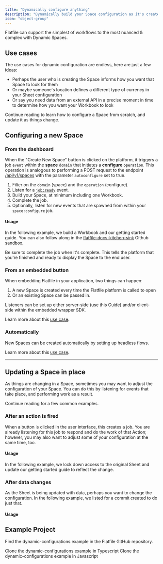 ```yaml
---
title: "Dynamically configure anything"
description: "Dynamically build your Space configuration as it's created."
icon: "object-group"
---
```


<Snippet file="shared/dxpbanner.mdx" />

Flatfile can support the simplest of workflows to the most nuanced & complex with Dynamic Spaces.

## Use cases

The use cases for dynamic configuration are endless, here are just a few ideas:

- Perhaps the user who is creating the Space informs how you want that Space to look for them
- Or maybe someone's location defines a different type of currency in your Sheet configuration
- Or say you need data from an external API in a precise moment in time to determine how you want your Workbook to look

Continue reading to learn how to configure a Space from scratch, and update it as things change.

## Configuring a new Space

### From the dashboard

When the "Create New Space" button is clicked on the platform, it triggers a [job `event`](../orchestration/events) within the **space** `domain` that initiates a **configure** `operation`. This operation is analogous to performing a POST request to the endpoint [/api/v1/spaces](https://reference.flatfile.com/api-reference/spaces/create) with the parameter `autoconfigure` set to true.

1. Filter on the `domain` (space) and the `operation` (configure).
2. Listen for a [`job:ready`](../orchestration/events#job-ready) event.
3. Build your Space, at minimum including one Workbook.
4. Complete the job.
5. Optionally, listen for new events that are spawned from within your `space:configure` job.

#### Usage

In the following example, we build a Workbook and our getting started guide.
You can also follow along in the [flatfile-docs-kitchen-sink](https://github.com/FlatFilers/flatfile-docs-kitchen-sink/blob/main/javascript/dynamic-configurations/index.js) Github sandbox.

<Tip>
  Be sure to complete the job when it's complete. This tells the platform that
  you're finished and ready to display the Space to the end user.
</Tip>

<Snippet file="guides/dynamic-configurations/block1.mdx" />

### From an embedded button

When embedding Flatfile in your application, two things can happen:

1. A new Space is created every time the Flatfile platform is called to open
2. Or an existing Space can be passed in.

Listeners can be set up either server-side (use this Guide) and/or client-side within the embedded wrapper SDK.

Learn more about this [use case](../apps/embedding).

### Automatically

New Spaces can be created automatically by setting up headless flows.

Learn more about this [use case](../guides/automap).

---

## Updating a Space in place

As things are changing in a Space, sometimes you may want to adjust the configuration of your Space.
You can do this by listening for events that take place, and performing work as a result.

Continue reading for a few common examples.

### After an action is fired

When a button is clicked in the user interface, this creates a job.
You are already listening for this job to respond and do the work of that Action;
however, you may also want to adjust some of your configuration at the same time, too.

#### Usage

In the following example, we lock down access to the original Sheet
and update our getting started guide to reflect the change.

<Snippet file="guides/dynamic-configurations/block2.mdx" />

### After data changes

As the Sheet is being updated with data, perhaps you want to change the configuration.
In the following example, we listed for a commit created to do just that.

#### Usage

<Snippet file="guides/dynamic-configurations/block3.mdx" />

## Example Project

Find the dynamic-configurations example in the Flatfile GitHub repository.

<CardGroup cols={2}>
  <Card
    title="typescript"
    icon="code-merge"
    href="https://github.com/FlatFilers/flatfile-docs-kitchen-sink/blob/main/typescript/dynamic-configurations/index.ts"
  >
    Clone the dynamic-configurations example in Typescript
  </Card>
  <Card
    title="javascript"
    icon="js"
    href="https://github.com/FlatFilers/flatfile-docs-kitchen-sink/blob/main/javascript/dynamic-configurations/index.js"
  >
    Clone the dynamic-configurations example in Javascript
  </Card>
</CardGroup>
